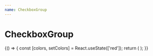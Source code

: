 ```yaml
---
name: CheckboxGroup
---
```



# CheckboxGroup

<Playground>
  {() => {
    const [colors, setColors] = React.useState(['red']);
    return (
      <Box p="$4">
        <CheckboxGroup label="Select favorite colors" value={colors} onChange={setColors}>
          <Checkbox label="Red" value="red" />
          <Checkbox label="Blue" value="blue" defaultChecked />
          <Checkbox label="Green" value="green" />
          <Checkbox label="Black" disabled />
        </CheckboxGroup>
      </Box>
    );
  }}
</Playground>

